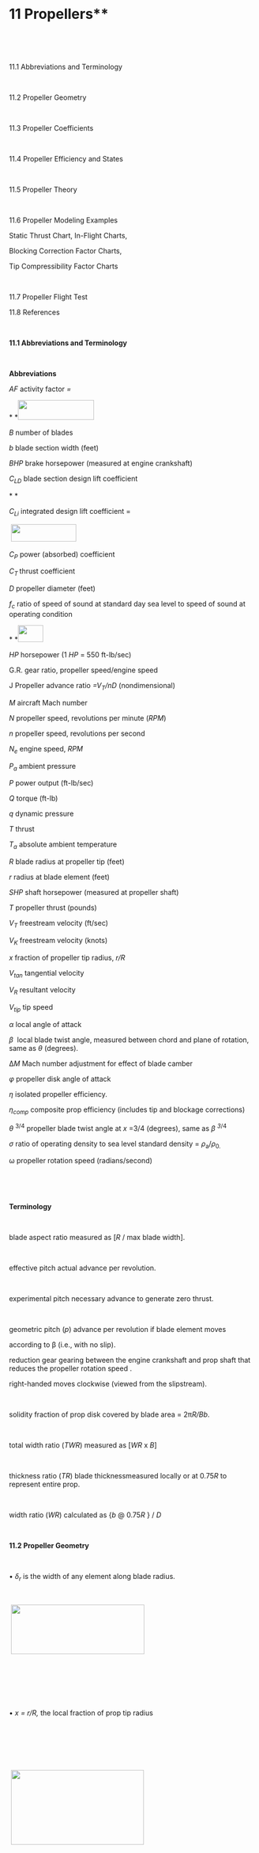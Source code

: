 ** **

# 11 Propellers**

** **

** **

11.1 Abbreviations and Terminology

 

11.2 Propeller Geometry

 

11.3 Propeller Coefficients

 

11.4 Propeller Efficiency and States

** **

11.5 Propeller Theory

 

11.6 Propeller Modeling Examples

Static Thrust Chart, In-Flight Charts,

Blocking Correction Factor Charts,

Tip Compressibility Factor Charts

 

11.7 Propeller Flight Test

11.8 References

 

**11.1 Abbreviations and Terminology**

 

**Abbreviations**

*AF* activity factor *=*

\* *![][11001]

*B* number of blades

*b* blade section width (feet)

*BHP* brake horsepower (measured at engine crankshaft)

*C~LD~* blade section design lift coefficient

\* *

*C~Li~* integrated design lift coefficient =

 ![][11002]

*C~P~* power (absorbed) coefficient

*C~T\ ~*thrust coefficient

*D* propeller diameter (feet)

*f~c~* ratio of speed of sound at standard day sea level to speed of sound at operating condition

\* *![][11003]

*HP* horsepower (1 *HP* = 550 ft-lb/sec)

G.R. gear ratio, propeller speed/engine speed

J Propeller advance ratio *=V~T~/nD* (nondimensional)

*M* aircraft Mach number

*N* propeller speed, revolutions per minute (*RPM*)

*n* propeller speed, revolutions per second

*N~e~* engine speed, *RPM*

*P~a~* ambient pressure

*P* power output (ft-lb/sec)

*Q* torque (ft-lb)

*q* dynamic pressure

*T* thrust

*T~a~* absolute ambient temperature

*R* blade radius at propeller tip (feet)

*r* radius at blade element (feet)

*SHP* shaft horsepower (measured at propeller shaft)

*T* propeller thrust (pounds)

*V~T~* freestream velocity (ft/sec)

*V~K~* freestream velocity (knots)

*x* fraction of propeller tip radius, *r/R*

*V~tan~* tangential velocity

*V~R~* resultant velocity

*V~tip~* tip speed

*α* local angle of attack

*β*  local blade twist angle, measured between chord and plane of rotation, same as *θ* (degrees).

∆*M* Mach number adjustment for effect of blade camber

*φ* propeller disk angle of attack

*η* isolated propeller efficiency.

*η~comp~* composite prop efficiency (includes tip and blockage corrections)

*θ *^3/4^ propeller blade twist angle at *x* =3/4 (degrees), same as *β ^3^*^/4^

*σ* ratio of operating density to sea level standard density = *ρ*~a~/*ρ*~0.~

ω propeller rotation speed (radians/second)

 

 

**Terminology**

 ** **

blade aspect ratio measured as \[*R* / max blade width\].

 

effective pitch actual advance per revolution.

 

experimental pitch necessary advance to generate zero thrust.

 

geometric pitch (*p*) advance per revolution if blade element moves

according to β (i.e., with no slip).

reduction gear gearing between the engine crankshaft and prop shaft that reduces the propeller rotation speed .

right-handed moves clockwise (viewed from the slipstream).

 

solidity fraction of prop disk covered by blade area = 2π*R/Bb*.

 

total width ratio (*TWR*) measured as \[*WR* x *B*\]

 

thickness ratio (*TR*) blade thicknessmeasured locally or at  0.75*R* to represent entire prop.

 

width ratio (*WR*) calculated as {*b* @  0.75*R* } / *D*

 

**11.2 Propeller Geometry**

** **

• *δ~r~* is the width of any element along blade radius.

 

 ![][11004]

 

 

 

• *x = r/R,* the local fraction of prop tip radius

 

 

 

 ![][11005]

 

 

 

 

 

 

• Prop blade chord extends from leading edge to trailing edge.

• Blade twist angle *θ,* measured between rotation plane and local chord.

• Relative wind is the resultant velocity (*V~R~*), comprised of aircraft

forward speed and tangential speed at radial location along blade.

 

 ![][11006]

 

 

 

 

 

 

 

 

 

• Angle *φ* is measured between plane of rotation and local *V~R~*

*~ ~*

*~ ~*![][11007]

*~ ~*

** **

• Αdvance ratio (*J*) is defined as *J = V~T~/nD.*

• Local angle of attack at any fraction of radius(*α^x^*) is measured between the local chord line and relative wind

![][11008]

• Lift and drag are perpendicular and parallel to *V~R~*, respectively

• Thrust (*T*) and torque (*Q*) are perpendicular and parallel to the plane of rotation, respectively.

 

**11.3 Propeller Coefficients**

** **

Integrating lift and drag along a blade gives the thrust (*T*) and torque (*Q*). Multiply by number of blades (*B*) to determine total *T* and *Q*.

 

 

 ![][11009]

** **

** **

** **

 

Thrust Coefficient, *C~T~*

 ![][11010]

 

Torque Coefficient, *C~Q~*

 ![][11011]

 

Power Coefficient, *C~P~*

 

 ![][11012]

 

Typical effect of advance ratio on thrust and torque coefficients

![][11013]

**11.4 Propeller Efficiency and States**

** **

Propeller efficiency (*η*)

 

![][11014]

 

 

 ![][11015]

 

 

 

 

 

 

 

 

 

 

 

 

 

 

 

 

 

 

Propeller state: positive thrust & efficiency, power supplied by engine.

Brake state: negative thrust & efficiency, power supplied by engine.

Windmill state: negative thrust & *η*, power supplied by freestream.

 

![][11016]

**11.5 Propeller Theory**

 

Simple momentum theory describes pressure jump (∆*P*) across

propeller disk .

• The downstream velocity increment (*v~1~*) is twice the velocity

increment at the disk (*v*) .

• Thrust (∆*P*) = ∆*P* x disk area

• Froude's momentum theory: efficiency =

 

 ![][11017]

 

 

 

 ![][11018]

 

 

 

 

 

 

 

 

 

 

Blade element theory tends to be more complex and may include corrections for tip swirl losses, Mach effects, nacelle blockage, etc. Below is a comparison of typical calculated and measured thrust distribution.

 

![][11019]

**11.6 Propeller Modeling**

 

• For a specified propeller geometry; *C~T~* , *C~P~*, *J,* and blade angle (*θ*) are interrelated such that knowledge of any two defines the other two.

• Calculate propeller efficiency as *η = JC~T~* /*C~P\ ~*.

• Models assume isolated conditions, i.e., without nacelle blockage.

• Models assume negligible Mach effects at propeller tips.

• Different models required for static and "in-flight" conditions.

 

Determine static *C~T~* and *C~P~* using "**Static Thrust Chart**" (ref 11.2)

 

 ![][11020]

 ![][11021]

 

 

 

 

 

 

 

 

 

 

 

 

 

 

 

 

 

 

 

 

 

 

∼ Separate charts exist for each combination of *AF* and \# of blades (*B)*.

∼ Enter chart at appropriate *J* & *C~li~*

 

Static Thrust = where *N* = Propeller *RPM* Determine isolated propeller in-flight effi

 

ciency (*η*) from the appropriate **"Flight Charts."** They are typically presented in one of two forms.

 ![][11022]

![][11023]

Above example for AiResearch TPE331-3U-303G engines and Hartzell T10282HDB-4R 3-blade, constant speed, feathering propellers.

 

** **The other "in-flight *η*" format also requires calculation of *C~P~* and *J*. Below is a typical flight chart published by Hamilton Standard (Ref 11.2). This applies to a propeller with 2 blades, *AF*= 80, and *C~Li~* =0.5

 

![][11024]

 

A **body correction factor** (*F~BC~*) should be applied to account for reduced efficiency due to body flow blockage immediately behind the propeller. Two examples follow.

 ![][11025]

Hamilton Standard also publishes a generalized nacelle blocking correction for typical scoop and annual inlet nacelles used on typical turboprops.

 

![][11026]

To determine if tip compressibility corrections are appropriate, find the maximum integrated design lift coefficient, *C~Limax~* from the graph below.

∼ Enter at flight Mach number, and move across at appropriate *NDf~c.~*

 

*~ ~*![][11003]

*~ ~*

∼ If *C~Limax~* is below calculated *C~li\ ,\ ~*then corrections are required.

 

![][11027]

If tip compressibility corrections are necessary, then the first step is to

• Determine the **Mach number adjustment for the effect of blade camber** (∆*M*) from the figure below.

 

![][11028]

• Next, add ∆*M* from above to flight Mach number to get *M~eff~*.

• Enter adjacent **generalized compressibility correction chart** to determine propeller efficiency tip factor (*F~t~*)

• Calculate composite propeller efficiency as

 

*η*~comp~ = *η* x *F~t~* x *F~BC~*

 

• Calculate in-flight thrust as

 

![][11029]

![][11030]

**11.7 Propeller Flight Test**

The best method for determining *η~comp~* is to instrument the prop shaft and/or engine mounts to measure thrust and torque.

 

 

 ![][11031]

 

 

 

 

 

 

 

 

 

 

Calculate efficiency as

 

 ![][11032]

As an alternate, the **incremental drag method** requires an accurate

engine power model, a load cell and a small drag device.

 

• Trim the aircraft at test *RPM, V~T~ ,* & altitude. Note *SHP* required.

• Repeat above test with drag device and load cell attached. Note the power requirement change (∆*SHP* ) and load cell drag (∆*D*).

 

 

 

 

 

 ![][11033]

 ![][11034]

 

 

 

 

 

 

• Calculate aircraft drag and prop efficiency as

 

 ![][11035]

 

 

• This technique assumes the same *η* for both tests and is valid if *J* is constant and the *C~P~* change is small. The drag device must therefore be small enough to not violate this assumption, yet large enough for the change in *SHP* to be measurable on engine instruments.

 

![][11036]

**11.8 References**

** **

11.8.1 Roberts, Sean, "Light Aircraft Performance for Test Pilots and Flight Test Engineers," Flight Research Inc., Mojave CA, 1982.

 

11.8.2 anon., Hamilton Standard Propeller Efficiency Charts (a.k.a.Redbook), PDB 6101.

 

11.8.3 Von Mises, Richard, "Theory of Flight," McGraw-Hill, 1945.

 

  [11001]: media/11/image1.png {width="1.6041666666666667in" height="0.4166666666666667in"}
  [11002]: media/11/image2.png {width="1.375in" height="0.3645833333333333in"}
  [11003]: media/11/image3.png {width="0.53125in" height="0.3541666666666667in"}
  [11004]: media/11/image4.png {width="2.8118055555555554in" height="1.0416666666666667in"}
  [11005]: media/11/image5.png {width="2.801388888888889in" height="1.5729166666666667in"}
  [11006]: media/11/image6.png {width="1.53125in" height="0.3125in"}
  [11007]: media/11/image7.png {width="4.040972222222222in" height="0.3958333333333333in"}
  [11008]: media/11/image8.png {width="3.6972222222222224in" height="0.375in"}
  [11009]: media/11/image9.png {width="2.7083333333333335in" height="0.8645833333333334in"}
  [11010]: media/11/image10.png {width="0.9270833333333334in" height="0.4583333333333333in"}
  [11011]: media/11/image11.png {width="0.9479166666666666in" height="0.4583333333333333in"}
  [11012]: media/11/image12.png {width="3.051388888888889in" height="0.3645833333333333in"}
  [11013]: media/11/image13.png {width="4.499305555555556in" height="3.6243055555555554in"}
  [11014]: media/11/image14.png {width="4.155555555555556in" height="0.53125in"}
  [11015]: media/11/image15.png {width="4.499305555555556in" height="2.9784722222222224in"}
  [11016]: media/11/image16.png {width="4.499305555555556in" height="1.875in"}
  [11017]: media/11/image17.png {width="1.3333333333333333in" height="0.46875in"}
  [11018]: media/11/image18.png {width="4.499305555555556in" height="2.125in"}
  [11019]: media/11/image19.png {width="4.009722222222222in" height="1.59375in"}
  [11020]: media/11/image20.png {width="0.6354166666666666in" height="0.375in"}
  [11021]: media/11/image21.png {width="4.363888888888889in" height="4.103472222222222in"}
  [11022]: media/11/image22.png {width="1.4166666666666667in" height="0.4270833333333333in"}
  [11023]: media/11/image23.png {width="6.999305555555556in" height="8.311805555555555in"}
  [11024]: media/11/image24.png {width="6.624305555555556in" height="8.311805555555555in"}
  [11025]: media/11/image25.png {width="6.499305555555556in" height="8.561111111111112in"}
  [11026]: media/11/image26.png {width="5.874305555555556in" height="8.436111111111112in"}
  [11027]: media/11/image27.png {width="6.249305555555556in" height="7.561805555555556in"}
  [11028]: media/11/image28.png {width="6.999305555555556in" height="5.936805555555556in"}
  [11029]: media/11/image29.png {width="2.09375in" height="0.46875in"}
  [11030]: media/11/image30.png {width="5.759722222222222in" height="8.727777777777778in"}
  [11031]: media/11/image31.png {width="3.2284722222222224in" height="1.8854166666666667in"}
  [11032]: media/11/image32.png {width="1.2083333333333333in" height="0.53125in"}
  [11033]: media/11/image33.png {width="2.1458333333333335in" height="1.1666666666666667in"}
  [11034]: media/11/image34.png {width="4.374305555555556in" height="1.75in"}
  [11035]: media/11/image35.png {width="0.9479166666666666in" height="0.3958333333333333in"}
  [11036]: media/11/image36.png {width="1.1875in" height="0.40625in"}
